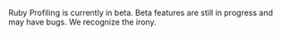 <Alert>

Ruby Profiling is currently in beta. Beta features are still in progress and may have bugs. We recognize the irony.

</Alert>
